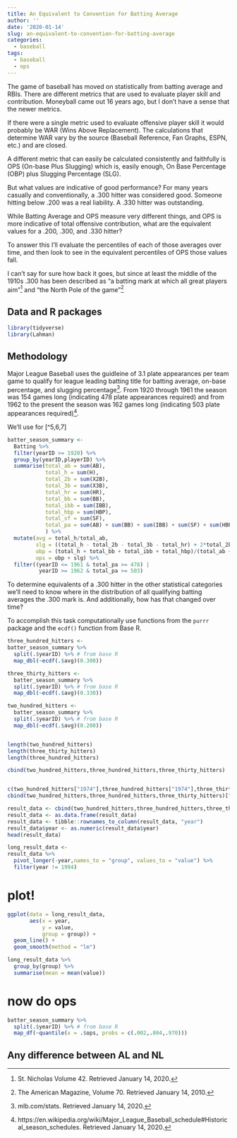 ```yaml
---
title: An Equivalent to Convention for Batting Average
author: ''
date: '2020-01-14'
slug: an-equivalent-to-convention-for-batting-average
categories:
  - baseball
tags:
  - baseball
  - ops
---
```


The game of baseball has moved on statistically from batting average and RBIs. There are different metrics that are used to evaluate player skill and contribution. Moneyball came out 16 years ago, but I don't have a sense that the newer metrics.

If there were a single metric used to evaluate offensive player skill it would probably be WAR (Wins Above Replacement). The calculations that determine WAR vary by the source (Baseball Reference, Fan Graphs, ESPN, etc.) and are closed.

A different metric that can easily be calculated consistently and faithfully is OPS (On-base Plus Slugging) which is, easily enough, On Base Percentage (OBP) plus Slugging Percentage (SLG). 

But what values are indicative of good performance? For many years casually and conventionally, a .300 hitter was considered good. Someone hitting below .200 was a real liability. A .330 hitter was outstanding. 

While Batting Average and OPS measure very different things, and OPS is more indicative of total offensive contribution, what are the equivalent values for a .200, .300, and .330 hitter?

To answer this I'll evaluate the percentiles of each of those averages over time, and then look to see in the equivalent percentiles of OPS those values fall. 


I can't say for sure how back it goes, but since at least the middle of the 1910s .300 has been described as "a batting mark at which all great players aim"[^1] and "the North Pole of the game"[^2]


## Data and R packages  

```r
library(tidyverse)
library(Lahman)
```

## Methodology

Major League Baseball uses the guidleine of 3.1 plate appearances per team game to qualify for league leading batting title for batting average, on-base percentage, and slugging percentage[^3]. From 1920 through 1961 the season was 154 games long (indicating 478 plate appearances required) and from 1962 to the present the season was 162 games long (indicating 503 plate appearances required)[^4]. 


We'll use for [^5,6,7]


```r
batter_season_summary <-
  Batting %>%
  filter(yearID >= 1920) %>%
  group_by(yearID,playerID) %>%
  summarise(total_ab = sum(AB),
            total_h = sum(H),
            total_2b = sum(X2B),
            total_3b = sum(X3B),
            total_hr = sum(HR),
            total_bb = sum(BB),
            total_ibb = sum(IBB),
            total_hbp = sum(HBP),
            total_sf = sum(SF),
            total_pa = sum(AB) + sum(BB) + sum(IBB) + sum(SF) + sum(HBP)
            ) %>%
  mutate(avg = total_h/total_ab,
         slg = ((total_h - total_2b - total_3b - total_hr) + 2*total_2b + 3*total_3b + 4*total_hr)/ total_ab,
         obp = (total_h + total_bb + total_ibb + total_hbp)/(total_ab + total_bb + total_ibb + total_hbp + total_sf),
         ops = obp + slg) %>%
  filter((yearID <= 1961 & total_pa >= 478) |
          yearID >= 1962 & total_pa >= 503) 
```


To determine equivalents of a .300 hitter in the other statistical categories we'll need to know where in the distribution of all qualifying batting averages the .300 mark is. And additionally, how has that changed over time?

To accomplish this task computationally use functions from the `purrr` package and the `ecdf()` function from Base R. 


```r
three_hundred_hitters <-
batter_season_summary %>%
  split(.$yearID) %>% # from base R
  map_dbl(~ecdf(.$avg)(0.300))

three_thirty_hitters <-
  batter_season_summary %>%
  split(.$yearID) %>% # from base R
  map_dbl(~ecdf(.$avg)(0.330))

two_hundred_hitters <- 
  batter_season_summary %>%
  split(.$yearID) %>% # from base R
  map_dbl(~ecdf(.$avg)(0.200))


length(two_hundred_hitters)
length(three_thirty_hitters)
length(three_hundred_hitters)

cbind(two_hundred_hitters,three_hundred_hitters,three_thirty_hitters)


c(two_hundred_hitters["1974"],three_hundred_hitters["1974"],three_thirty_hitters["1974"])
cbind(two_hundred_hitters,three_hundred_hitters,three_thirty_hitters)["1974",]

result_data <- cbind(two_hundred_hitters,three_hundred_hitters,three_thirty_hitters)
result_data <- as.data.frame(result_data)
result_data <- tibble::rownames_to_column(result_data, "year")
result_data$year <- as.numeric(result_data$year)
head(result_data)
```

```r
long_result_data <- 
result_data %>%
  pivot_longer(-year,names_to = "group", values_to = "value") %>%
  filter(year != 1994)
```

# plot!
```r
ggplot(data = long_result_data,
       aes(x = year,
           y = value,
           group = group)) +
  geom_line() +
  geom_smooth(method = "lm")
```

```r
long_result_data %>%
  group_by(group) %>%
  summarise(mean = mean(value))
```


# now do ops

```r
batter_season_summary %>%
  split(.$yearID) %>% # from base R
  map_df(~quantile(x = .$ops, probs = c(.002,.804,.970)))
```



## Any difference between AL and NL


[^1]: St. Nicholas Volume 42. Retrieved January 14, 2020. 
[^2]: The American Magazine, Volume 70. Retrieved January 14, 2010.
[^3]: mlb.com/stats. Retrieved January 14, 2020. 
[^4]: https://en.wikipedia.org/wiki/Major_League_Baseball_schedule#Historical_season_schedules. Retrieved January 14, 2020.
[^5]: https://en.wikipedia.org/wiki/Plate_appearance Retrieved January 14, 2020.
[^6]: https://en.wikipedia.org/wiki/Slugging_percentage Retrieved January 14, 2020.
[^7]: https://en.wikipedia.org/wiki/On-base_percentage Retrieved January 14, 2020.

